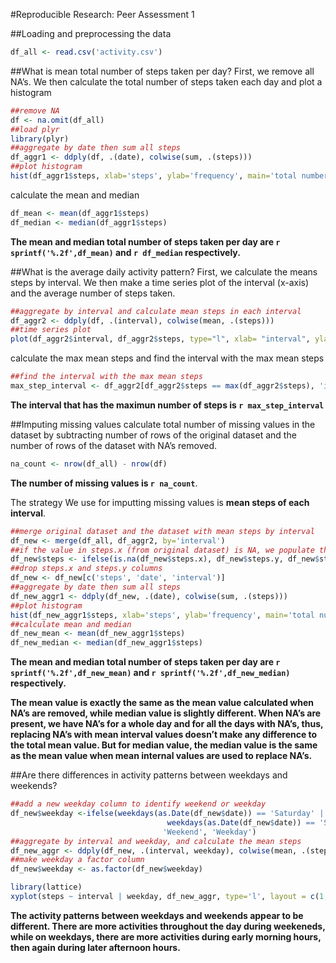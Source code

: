 #Reproducible Research: Peer Assessment 1


##Loading and preprocessing the data

```r
df_all <- read.csv('activity.csv')

```

##What is mean total number of steps taken per day?
First, we remove all NA's. We then calculate the total number of steps taken each day and plot a histogram
```r
##remove NA
df <- na.omit(df_all)
##load plyr
library(plyr)
##aggregate by date then sum all steps
df_aggr1 <- ddply(df, .(date), colwise(sum, .(steps)))
##plot histogram
hist(df_aggr1$steps, xlab='steps', ylab='frequency', main='total number of steps taken each day')

```

calculate the mean and median 
```r
df_mean <- mean(df_aggr1$steps)
df_median <- median(df_aggr1$steps)
```
**The mean and median total number of steps taken per day are `r sprintf('%.2f',df_mean)` and `r df_median` respectively.** 

##What is the average daily activity pattern?
First, we calculate the means steps by interval. We then make a time series plot of the interval (x-axis) and the average number of steps taken.
```r
##aggregate by interval and calculate mean steps in each interval
df_aggr2 <- ddply(df, .(interval), colwise(mean, .(steps)))
##time series plot
plot(df_aggr2$interval, df_aggr2$steps, type="l", xlab= "interval", ylab= "steps")
```

calculate the max mean steps and find the interval with the max mean steps
```r
##find the interval with the max mean steps
max_step_interval <- df_aggr2[df_aggr2$steps == max(df_aggr2$steps), 'interval']
```
**The interval that has the maximun number of steps is `r max_step_interval`**

##Imputing missing values
calculate total number of missing values in the dataset by subtracting number of rows of the original dataset and the number of rows of the dataset with NA's removed.
```r
na_count <- nrow(df_all) - nrow(df)
```
**The number of missing values is `r na_count`**.

The strategy We use for imputting missing values is **mean steps of each interval**.
```r
##merge original dataset and the dataset with mean steps by interval 
df_new <- merge(df_all, df_aggr2, by='interval')
##if the value in steps.x (from original dataset) is NA, we populate the new column steps with steps.y (the mean steps value), otherwise, we use the value in steps.x
df_new$steps <- ifelse(is.na(df_new$steps.x), df_new$steps.y, df_new$steps.x)
##drop steps.x and steps.y columns
df_new <- df_new[c('steps', 'date', 'interval')]
##aggregate by date then sum all steps
df_new_aggr1 <- ddply(df_new, .(date), colwise(sum, .(steps)))
##plot histogram
hist(df_new_aggr1$steps, xlab='steps', ylab='frequency', main='total number of steps taken each day')
##calculate mean and median 
df_new_mean <- mean(df_new_aggr1$steps)
df_new_median <- median(df_new_aggr1$steps)
```
**The mean and median total number of steps taken per day are `r sprintf('%.2f',df_new_mean)` and `r sprintf('%.2f',df_new_median)` respectively.** 

**The mean value is exactly the same as the mean value calculated when NA's are removed, while median value is slightly different. When NA's are present, we have NA's for a whole day and for all the days with NA's, thus, replacing NA's with mean interval values doesn't make any difference to the total mean value. But for median value, the median value is the same as the mean value when mean internal values are used to replace NA's.**

##Are there differences in activity patterns between weekdays and weekends?
```r
##add a new weekday column to identify weekend or weekday
df_new$weekday <-ifelse(weekdays(as.Date(df_new$date)) == 'Saturday' |
                                   weekdays(as.Date(df_new$date)) == 'Sunday',
                                  'Weekend', 'Weekday')
##aggregate by interval and weekday, and calculate the mean steps
df_new_aggr <- ddply(df_new, .(interval, weekday), colwise(mean, .(steps)))
##make weekday a factor column
df_new$weekday <- as.factor(df_new$weekday)
```

```r
library(lattice)
xyplot(steps ~ interval | weekday, df_new_aggr, type='l', layout = c(1,2), ylab='Number of steps')
```

**The activity patterns between weekdays and weekends appear to be different. There are more activities throughout the day during weekeneds, while on weekdays, there are more activities during early morning hours, then again during later afternoon hours.**